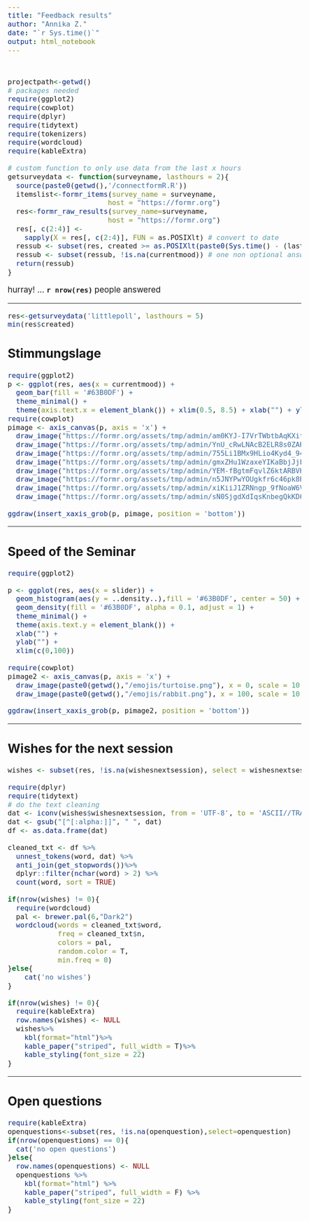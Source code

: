 ---
title: "Feedback results"
author: "Annika Z."
date: "`r Sys.time()`"
output: html_notebook
---
<style type="text/css">body{font-size: 14pt;}</style>

# {.tabset}

```{r message=FALSE, warning=FALSE, include=FALSE}
projectpath<-getwd()
# packages needed
require(ggplot2)
require(cowplot)
require(dplyr)
require(tidytext)
require(tokenizers)
require(wordcloud)
require(kableExtra)

# custom function to only use data from the last x hours
getsurveydata <- function(surveyname, lasthours = 2){
  source(paste0(getwd(),'/connectformR.R'))
  itemslist<-formr_items(survey_name = surveyname, 
                        host = "https://formr.org")
  res<-formr_raw_results(survey_name=surveyname, 
                        host = "https://formr.org")
  res[, c(2:4)] <-
    sapply(X = res[, c(2:4)], FUN = as.POSIXlt) # convert to date
  ressub <- subset(res, created >= as.POSIXlt(paste0(Sys.time() - (lasthours * 60 * 60))))
  ressub <- subset(ressub, !is.na(currentmood)) # one non optional answer
  return(ressub)
}
```



hurray! ...
**`r nrow(res)` **people answered

***

```{r message=FALSE, warning=FALSE, include=FALSE}
res<-getsurveydata('littlepoll', lasthours = 5)
min(res$created)
```


## Stimmungslage 
```{r echo=FALSE, message=FALSE, warning=FALSE}
require(ggplot2)
p <- ggplot(res, aes(x = currentmood)) + 
  geom_bar(fill = '#63B0DF') +
  theme_minimal() +
  theme(axis.text.x = element_blank()) + xlim(0.5, 8.5) + xlab("") + ylab("")
require(cowplot)
pimage <- axis_canvas(p, axis = 'x') + 
  draw_image("https://formr.org/assets/tmp/admin/am0KYJ-I7VrTWbtbAqKXitUSAZT12sMFpk8X-5iY0skB.png?v1613463800", x = 0.5 ) +  # happy
  draw_image("https://formr.org/assets/tmp/admin/YnU_cRwLNAcB2ELR8s0ZAHTsd0YD5GY2__LyQrDKFeT0.png?v1613463800", x = 1.5) +  # mindblown
  draw_image("https://formr.org/assets/tmp/admin/755Li1BMx9HLio4Kyd4_94yjqfChYagcupZa-OXSgRyz.png?v1613463800", x = 2.5)+  # nerd
  draw_image("https://formr.org/assets/tmp/admin/gmxZHu1WzaxeYIKaBbjJjbwk0thNoY-832hen2exPTw0.png?v1613463800", x = 3.5)+  # sceptico
  draw_image("https://formr.org/assets/tmp/admin/YEM-fBgtmFqvlZ6ktARBVHUgsWluPSJp2uXJxxz-yvZE.png?v1613463800", x = 4.5)+  # shit
  draw_image("https://formr.org/assets/tmp/admin/n5JNYPwYOUgkfr6c46pk8HI1FnZAZ5IZnh0Afn9GBy2r.png?v1613463800", x = 5.5)+  # crazy
  draw_image("https://formr.org/assets/tmp/admin/xiKiiJ1ZRNngp_9fNoaW6VIXnJZc75E9kemHxoPT48bC.png?v1613463800", x = 6.5)+ # tired
  draw_image("https://formr.org/assets/tmp/admin/sN0SjgdXdIqsKnbegQkKD6V-AWWrZ48bqJZMv4i80p0z.png?v1613463800", x = 7.5) # coffee

ggdraw(insert_xaxis_grob(p, pimage, position = 'bottom'))
```

***

## Speed of the Seminar

```{r echo=FALSE, message=FALSE, warning=FALSE}
require(ggplot2)

p <- ggplot(res, aes(x = slider)) + 
  geom_histogram(aes(y = ..density..),fill = '#63B0DF', center = 50) + 
  geom_density(fill = '#63B0DF', alpha = 0.1, adjust = 1) +
  theme_minimal() +
  theme(axis.text.y = element_blank()) +
  xlab("") +
  ylab("") +
  xlim(c(0,100))

require(cowplot)
pimage2 <- axis_canvas(p, axis = 'x') + 
  draw_image(paste0(getwd(),"/emojis/turtoise.png"), x = 0, scale = 10 ) + #slow
  draw_image(paste0(getwd(),"/emojis/rabbit.png"), x = 100, scale = 10 ) #fast

ggdraw(insert_xaxis_grob(p, pimage2, position = 'bottom'))

```

***

## Wishes for the next session

```{r echo=FALSE, message=FALSE, warning=FALSE, results='asis'}
wishes <- subset(res, !is.na(wishesnextsession), select = wishesnextsession)

require(dplyr)
require(tidytext)
# do the text cleaning
dat <- iconv(wishes$wishesnextsession, from = 'UTF-8', to = 'ASCII//TRANSLIT')
dat <- gsub("[^[:alpha:]]", " ", dat)
df <- as.data.frame(dat)

cleaned_txt <- df %>%
  unnest_tokens(word, dat) %>%
  anti_join(get_stopwords())%>%
  dplyr::filter(nchar(word) > 2) %>%
  count(word, sort = TRUE)

if(nrow(wishes) != 0){
  require(wordcloud)
  pal <- brewer.pal(6,"Dark2")
  wordcloud(words = cleaned_txt$word, 
            freq = cleaned_txt$n, 
            colors = pal, 
            random.color = T, 
            min.freq = 0)
}else{
    cat('no wishes')
}
```

```{r echo=FALSE, message=FALSE, warning=FALSE}
if(nrow(wishes) != 0){
  require(kableExtra)
  row.names(wishes) <- NULL
  wishes%>%
    kbl(format="html")%>%
    kable_paper("striped", full_width = T)%>%
    kable_styling(font_size = 22)
}
```


***

## Open questions
```{r echo=FALSE, message=FALSE, warning=FALSE, results='asis'}
require(kableExtra)
openquestions<-subset(res, !is.na(openquestion),select=openquestion)
if(nrow(openquestions) == 0){
  cat('no open questions')
}else{
  row.names(openquestions) <- NULL
  openquestions %>%
    kbl(format="html") %>%
    kable_paper("striped", full_width = F) %>%
    kable_styling(font_size = 22)
}
```
